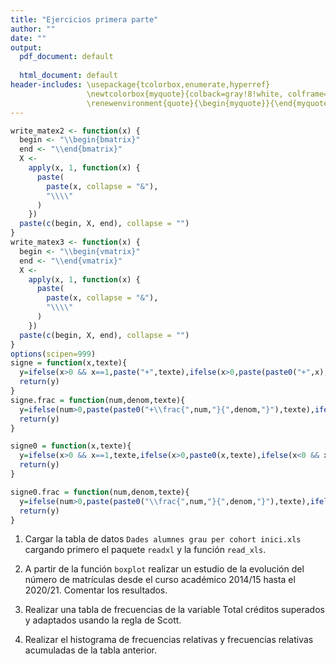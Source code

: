 ```yaml
---
title: "Ejercicios primera parte"
author: ""
date: ""
output:
  pdf_document: default
              
  html_document: default
header-includes: \usepackage{tcolorbox,enumerate,hyperref}
                 \newtcolorbox{myquote}{colback=gray!8!white, colframe=red!75!black}
                 \renewenvironment{quote}{\begin{myquote}}{\end{myquote}}
---
```


\newcommand{\m}[1]{\mathbf{#1}}
\newcommand{\s}[2]{\mathbf{#1}^{(#2)}}
\newcommand{\pe}[2]{#1^\top #2}
\newcommand{\w}{\hat{y}}

\newcommand{\vectordos}[2]{\begin{bmatrix}#1\\ #2\end{bmatrix}}
\newcommand{\vectortres}[3]{\begin{bmatrix}#1\\ #2\\ #3\end{bmatrix}}


```r
write_matex2 <- function(x) {
  begin <- "\\begin{bmatrix}"
  end <- "\\end{bmatrix}"
  X <-
    apply(x, 1, function(x) {
      paste(
        paste(x, collapse = "&"),
        "\\\\"
      )
    })
  paste(c(begin, X, end), collapse = "")
}
write_matex3 <- function(x) {
  begin <- "\\begin{vmatrix}"
  end <- "\\end{vmatrix}"
  X <-
    apply(x, 1, function(x) {
      paste(
        paste(x, collapse = "&"),
        "\\\\"
      )
    })
  paste(c(begin, X, end), collapse = "")
}
options(scipen=999)
signe = function(x,texte){
  y=ifelse(x>0 && x==1,paste("+",texte),ifelse(x>0,paste(paste0("+",x),texte),ifelse(x<0 && x==-1,paste("-",texte),ifelse(x<0,paste(paste0("-",abs(x)),texte),""))))
  return(y)
}
signe.frac = function(num,denom,texte){
  y=ifelse(num>0,paste(paste0("+\\frac{",num,"}{",denom,"}"),texte),ifelse(num<0,paste(paste0("-\\frac{",abs(num),"}{",denom,"}"),texte),""))
  return(y)
}

signe0 = function(x,texte){
  y=ifelse(x>0 && x==1,texte,ifelse(x>0,paste0(x,texte),ifelse(x<0 && x==-1,paste("-",texte),ifelse(x<0,paste(paste0("-",abs(x)),texte),""))))
  return(y)
}

signe0.frac = function(num,denom,texte){
  y=ifelse(num>0,paste(paste0("\\frac{",num,"}{",denom,"}"),texte),ifelse(num<0,paste(paste0("-\\frac{",abs(num),"}{",denom,"}"),texte),""))
  return(y)
}
```


(@) Cargar la tabla de datos `Dades alumnes grau per cohort inici.xls` cargando primero el paquete `readxl` y la función `read_xls`.

(@) A partir de la función `boxplot` realizar un estudio de la evolución del número de matrículas desde el curso académico 2014/15 hasta el 2020/21. Comentar los resultados.

(@) Realizar una tabla de frecuencias de la variable Total créditos superados y adaptados usando la regla de Scott.

(@) Realizar el histograma de frecuencias relativas y frecuencias relativas acumuladas de la tabla anterior.